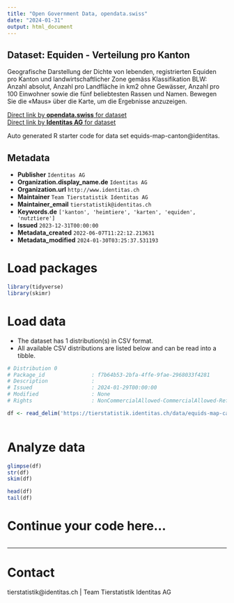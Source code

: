 ```yaml
---
title: "Open Government Data, opendata.swiss"
date: "2024-01-31"
output: html_document
---
```


## Dataset: Equiden - Verteilung pro Kanton

Geografische Darstellung der Dichte von lebenden, registrierten Equiden pro Kanton und landwirtschaftlicher Zone gemäss Klassifikation BLW: Anzahl absolut, Anzahl pro Landfläche in km2 ohne Gewässer, Anzahl pro 100 Einwohner sowie die fünf beliebtesten Rassen und Namen. Bewegen Sie die «Maus» über die Karte, um die Ergebnisse anzuzeigen.

[Direct link by **opendata.swiss** for dataset](https://opendata.swiss/de/dataset/equiden-verteilung-pro-kanton)<br>
[Direct link by **Identitas AG** for dataset](https://tierstatistik.identitas.ch/)

Auto generated R starter code for data set equids-map-canton@identitas.

## Metadata

- **Publisher** `Identitas AG`
- **Organization.display_name.de** `Identitas AG`
- **Organization.url** `http://www.identitas.ch`
- **Maintainer** `Team Tierstatistik Identitas AG`
- **Maintainer_email** `tierstatistik@identitas.ch`
- **Keywords.de** `['kanton', 'heimtiere', 'karten', 'equiden', 'nutztiere']`
- **Issued** `2023-12-31T00:00:00`
- **Metadata_created** `2022-06-07T11:22:12.213631`
- **Metadata_modified** `2024-01-30T03:25:37.531193`


# Load packages

```r

library(tidyverse)
library(skimr)

```

# Load data

-   The dataset has 1 distribution(s) in CSV format.
-   All available CSV distributions are listed below and can be read into a tibble.

```r

# Distribution 0
# Package_id               : f7b64b53-2bfa-4ffe-9fae-2968033f4281
# Description              : 
# Issued                   : 2024-01-29T00:00:00
# Modified                 : None
# Rights                   : NonCommercialAllowed-CommercialAllowed-ReferenceRequired

df <- read_delim('https://tierstatistik.identitas.ch/data/equids-map-canton.csv')



```

# Analyze data

```r

glimpse(df)
str(df)
skim(df)

head(df)
tail(df)

```

# Continue your code here...

```r

```

------------------------------------------------------------------------

# Contact

tierstatistik@identitas.ch | Team Tierstatistik Identitas AG
